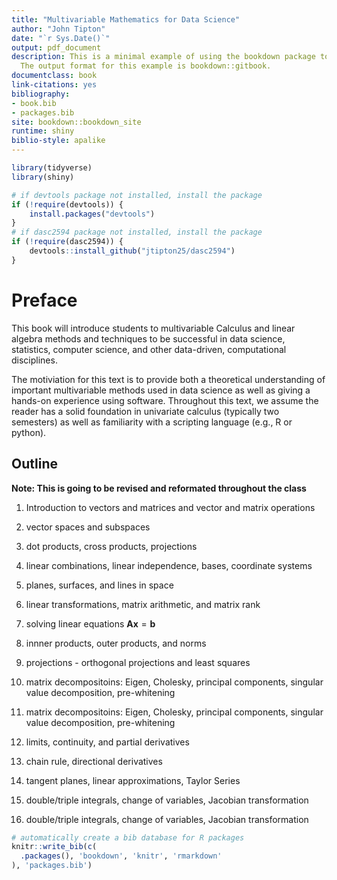 ```yaml
--- 
title: "Multivariable Mathematics for Data Science"
author: "John Tipton"
date: "`r Sys.Date()`"
output: pdf_document
description: This is a minimal example of using the bookdown package to write a book.
  The output format for this example is bookdown::gitbook.
documentclass: book
link-citations: yes
bibliography:
- book.bib
- packages.bib
site: bookdown::bookdown_site
runtime: shiny
biblio-style: apalike
---
```


```r
library(tidyverse)
library(shiny)

# if devtools package not installed, install the package
if (!require(devtools)) {
    install.packages("devtools")
}
# if dasc2594 package not installed, install the package
if (!require(dasc2594)) {
    devtools::install_github("jtipton25/dasc2594")
}
```

# Preface

This book will introduce students to multivariable Calculus and linear algebra methods and techniques to be successful in data science, statistics, computer science, and other data-driven, computational disciplines. 

The motiviation for this text is to provide both a theoretical understanding of important multivariable methods used in data science as well as giving a hands-on experience using software. Throughout this text, we assume the reader has a solid foundation in univariate calculus (typically two semesters) as well as familiarity with a scripting language (e.g., R or python).



## Outline

**Note: This is going to be revised and reformated throughout the class**

1) Introduction to vectors and matrices and vector and matrix operations

1) vector spaces and subspaces

2) dot products, cross products, projections

3) linear combinations, linear independence, bases, coordinate systems

4) planes, surfaces, and lines in space

5) linear transformations, matrix arithmetic, and matrix rank

6) solving linear equations $\mathbf{A} \mathbf{x} = \mathbf{b}$

7) innner products, outer products, and norms

8) projections - orthogonal projections and least squares

9) matrix decompositoins: Eigen, Cholesky, principal components, 
singular value decomposition, pre-whitening

10) matrix decompositoins: Eigen, Cholesky, principal components, 
singular value decomposition, pre-whitening

11) limits, continuity, and partial derivatives

12) chain rule, directional derivatives

13) tangent planes, linear approximations, Taylor Series

14) double/triple integrals, change of variables, Jacobian transformation

15) double/triple integrals, change of variables, Jacobian transformation

```r
# automatically create a bib database for R packages
knitr::write_bib(c(
  .packages(), 'bookdown', 'knitr', 'rmarkdown'
), 'packages.bib')
```



<!-- Notes for revision -->
<!-- 1) Start with vector and matrix addition/multiplication properties. Show how to  -->
<!-- 2) Introduce how to solve a matrix equation with `solve()`. Notice that sometimes this works and sometimes this fails. Maybe we can understand why -->
<!-- 3) Introduce systems of equations and rref  -->
<!-- 4) Show how Gaussian-Jordan elimination can solve these equations using augmented matrices -->
<!-- 5) Introduce linear combinations, spans, linear independence -->
<!-- 6) Show how the concepts in 5) determine if a solution exists (invertibility) -->

